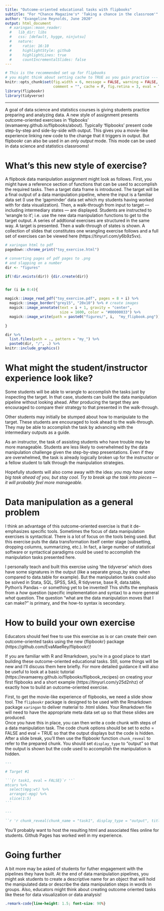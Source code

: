 ```yaml
---
title: "Outcome-oriented educational tasks with flipbooks"
subtitle: "For *Chance Magazine's* 'Taking a chance in the classroom'"
author: "Evangeline Reynolds, June 2020"
output: html_document
  # xaringan::moon_reader:
  #   lib_dir: libs
  #   css: [default, hygge, ninjutsu]
  #   nature:
  #     ratio: 16:10
  #     highlightStyle: github
  #     highlightLines: true
  #     countIncrementalSlides: false
---
```





```r
# This is the recommended set up for flipbooks
# you might think about setting cache to TRUE as you gain practice --- building flipbooks from scracth can be time consuming
knitr::opts_chunk$set(fig.width = 6, message = FALSE, warning = FALSE, 
                      comment = "", cache = F, fig.retina = 3, eval = T)
library(flipbookr)
library(tidyverse)
```





---

A goal of data science and statistics courses is giving students practice preparing and analyzing data.  A new style of assignment presents outcome-oriented exercises in 'flipbooks' (evamaerey.github.io/flipbooks/about).  Typically 'flipbooks' present code step-by-step and side-by-side with output. This gives you a movie-like experience linking new code to the change that it triggers in output.  But flipbookr can also be used in an *only output* mode.  This mode can be used in data science and statistics classrooms!  

# What's this new style of exercise?

A flipbook data manipulation assignment might look as follows.  First, you might have a reference section of functions that can be used to accomplish the required tasks. Then a target data frame is introduced.  The target will be a final output of a data manipulation pipeline, where the input is a familiar data set (I use the 'gapminder' data set which my students having worked with for data visualization). Then, a walk-through from input to target --- including intermediary states --- are displayed.  Students are instructed to 'wrangle to it'; i.e. use the new data manipulation functions to get to the target output.  A series of addtional exercises are structured in the same way. A target is presented. Then a walk-through of states is shown. A collection of slides that constitutes one wrangling exercise follows and a full set of exercises can be viewed here (https://tinyurl.com/y6b9z5vx). 


```r
# xaringan html to pdf
pagedown::chrome_print("toy_exercise.html")

# converting pages of pdf pages to .png
# and slapping on a number
dir <- "figures"

if(!dir.exists(dir)) {dir.create(dir)}


for (i in 0:4){
  
magick::image_read_pdf("toy_exercise.pdf", pages = 8 + i) %>% 
  magick::image_border("grey15", "20x10") %>% # create images
  magick::image_annotate(text = i + 1, gravity = "center", 
                         size = 1600, color = "#00000033") %>% 
  magick::image_write(path = paste0("figures/", i,  "my_flipbook.png")) 
  
}

dir %>% 
  list.files(path = ., pattern = "my_") %>% 
  paste0(dir, "/", .) %>% 
knitr::include_graphics()
```


# What might the student/instructor experience look like?

Some students will be able to wrangle to accomplish the tasks just by inspecting the target.  In that case, students can build the data manipulation pipeline without looking ahead.  After producing the target they are encouraged to compare their strategy to that presented in the walk-through.  

Other students may initially be stumped about how to manipulate to the target. These students are encouraged to look ahead to the walk-through. They may be able to accomplish the task by advancing with the intermediary outputs as a guide.    

As an instructor, the task of assisting students who have trouble may be more manageable.  Students are less likely to overwhelmed by the data manipulation challenge given the step-by-step presentations.  Even if they are overwhelmed, the task is already logically broken up for the instructor or a fellow student to talk through the manipulation strategies.

Hopefully students will also come away with the idea:  *you may have some big task ahead of you, but stay cool.  Try to break up the task into pieces --- it will probably feel more manageable.*  


# Data manipulation as a general problem 

I think an advantage of this outcome-oriented exercise is that it de-emphasizes specific tools. Sometimes the focus of data manipulation exercises is syntactical. There is a lot of  focus on the tools being used.  But this exercise puts the data transformation itself center stage (subsetting, dropping columns, summarizing, etc.).  In fact, a large number of statistical software or syntactical paradigms could be used to accomplish the manipulation tasks presented here.  

I personally teach and built this exercise using 'the tidyverse' which does have some signatures in the output (like a separate group_by step when compared to data.table for example).  But the manipulation tasks could also be solved in Stata, SQL, SPSS, SAS, R tidyverse, base R, data.table, Python's Pandas -- or something yet to be invented!  This shifts the emphasis from a *how* question (specific implementation and syntax) to a more general *what* question. The question "what are the data manipulation moves that I can make?" is primary, and the how-to syntax is secondary. 

# How to build your own exercise

Educators should feel free to use this exercise as is or can create their own outcome-oriented tasks using the new {flipbookr} package (https://github.com/EvaMaeRey/flipbookr)! 

If you are familiar with R and Rmarkdown, you're in a good place to start building these outcome-oriented educational tasks.  Still, some things will be new and I'll discuss them here briefly.  For more detailed guidance it will also be useful to look at a basic tutorial (https://evamaerey.github.io/flipbooks/flipbook_recipes) on creating your first flipbooks and a short example (https://tinyurl.com/y25d2nhz) of exactly how to build an outcome-oriented exercise.

First, to get the movie-like experience of flipbooks, we need a slide show tool.  The `flipbookr` package is designed to be used with the Rmarkdown package `xaringan` to deliver material to .html slides.  Your Rmarkdown file will need to have the appropriate meta data set up so that these slides are produced.  
Once you have this in place, you can then write a code chunk with steps of a data manipulation task.  The code chunk options should be set to echo = FALSE and eval = TRUE so that the output displays but the code is hidden.  After a slide break, you'll then use the flipbookr function `chunk_reveal` to refer to the prepared chunk.  You should set `display_type` to "output" so that the output is shown but the code used to accomplish the manipulation is hidden.

````markdown
---

# Target #1

```{r task1, eval = FALSE}`r ''`
mtcars %>% 
  select(mpg:wt) %>% 
  arrange(-mpg) %>% 
  slice(1:5)
```
````

```markdown
---

``r 'r chunk_reveal(chunk_name = "task1", display_type = "output", title = "## Walk-through #1" )'``
``` 


You'll probably want to host the resulting html and associated files online for students.  Github Pages has worked well in my experience. 

# Going further

A bit more may be asked of students for futher engagement with the pipelines they have built.  At the end of data manipulation pipelines, you might ask students to create a descriptive name for an object that will hold the manipulated data or describe the data manipulation steps in words in groups. Also, educators might think about creating outcome oriented tasks like these for data visualization or data analysis!



```css
.remark-code{line-height: 1.5; font-size: 90%}
```



<!-- Chance is a quarterly non-technical statistics magazine published jointly by the American Statistical Association and Taylor \& Francis Group. It was established in 1988, and Taylor \& Francis has published it since 2012. The magazine sponsors the blog "The Statistics Forum", which allows anyone to post their thoughts on probability and statistics. -->

<!-- https://chance.amstat.org/ -->

<!-- https://chance.amstat.org/category/columns/taking-a-chance-in-the-classroom/ -->

<!-- --- -->

<!-- CHANCE is copublished quarterly by the American Statistical Association and Taylor & Francis Group The magazine is designed for anyone who has an interest in the analysis of data, informally highlighting sound statistical practice. CHANCE is not a technical magazine, but rather a cultural record of an evolving field, intended to entertain as well as inform. -->

<!-- Since its creation in 1988, CHANCE has covered such topics as the 1990 census adjustment and the redesigned population survey, sports, the environment, DNA evidence in the courts, a variety of medical issues—even how to win on "Jeopardy." CHANCE offers a unique opportunity to reach beyond statistics professionals to a more general audience. -->

<!-- While we invite authors to submit articles in ready-to-publish form, we also encourage prospective authors to submit ideas for articles or articles that are not yet in final form, and we will try to help with their development. -->

<!-- --- -->

<!-- Writing for CHANCE -->
<!-- We prefer short manuscripts of 10 to 15 double-spaced typewritten pages. Authors are encouraged to write in a relaxed, expository style; opinion, humor, and historical comments can (and should) be intermingled to make lively reading. Additional suggestions regarding writing for CHANCE are offered under Hints for Authors. -->

<!-- Submitting Files -->
<!-- Submit material via email as a PDF document and a Microsoft Word file to the editor at the following address: -->

<!-- Amanda Plunkett -->
<!-- CHANCE Editor -->
<!-- chancemag.editor@gmail.com -->
<!-- CHANCE Style -->
<!-- Details for listing and citing references are given in the ASA Magazine Style Guide (PDF). -->
